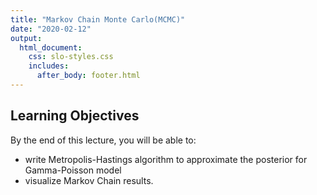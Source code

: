 ```yaml
---
title: "Markov Chain Monte Carlo(MCMC)"
date: "2020-02-12"
output: 
  html_document:
    css: slo-styles.css 
    includes:
      after_body: footer.html
---
```


## Learning Objectives

By the end of this lecture, you will be able to:

- write Metropolis-Hastings algorithm to approximate the posterior for Gamma-Poisson model
- visualize Markov Chain results.

<br>
<br>
<br>